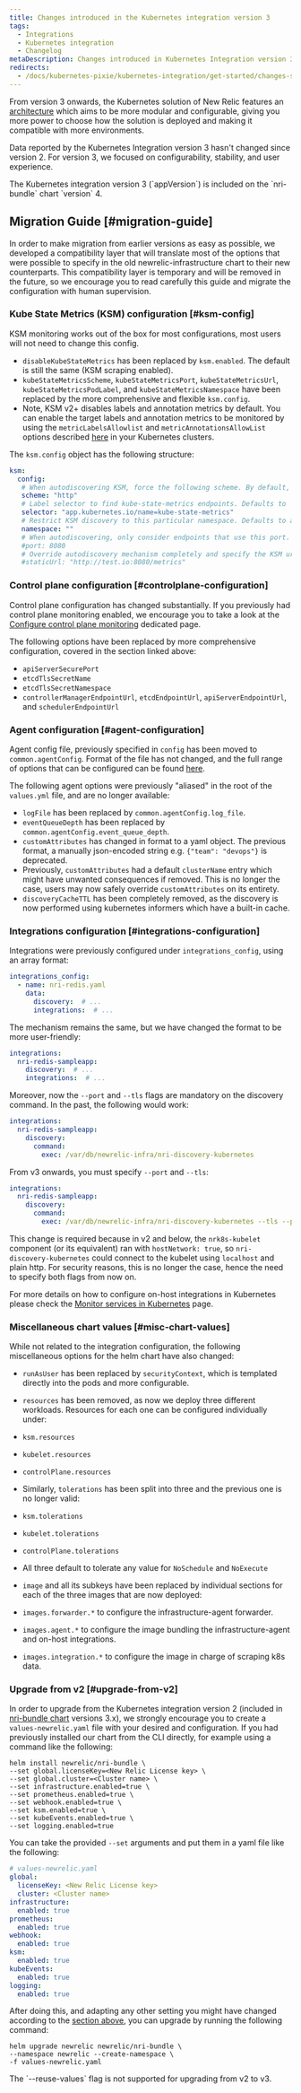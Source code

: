 ```yaml
---
title: Changes introduced in the Kubernetes integration version 3
tags:
  - Integrations
  - Kubernetes integration
  - Changelog
metaDescription: Changes introduced in Kubernetes Integration version 3
redirects:
  - /docs/kubernetes-pixie/kubernetes-integration/get-started/changes-since-v3
---
```


From version 3 onwards, the Kubernetes solution of New Relic features an [architecture](/docs/kubernetes-pixie/kubernetes-integration/get-started/kubernetes-components/#architecture) which aims to be more modular and configurable, giving you more power to choose how the solution is deployed and making it compatible with more environments.

Data reported by the Kubernetes Integration version 3 hasn't changed since version 2. For version 3, we focused on configurability, stability, and user experience.

<Callout variant="important">
  The Kubernetes integration version 3 (`appVersion`) is included on the `nri-bundle` chart `version` 4.
</Callout>

## Migration Guide [#migration-guide]

In order to make migration from earlier versions as easy as possible, we developed a compatibility layer that will translate most of the options that were possible to specify in the old newrelic-infrastructure chart to their new counterparts. This compatibility layer is temporary and will be removed in the future, so we encourage you to read carefully this guide and migrate the configuration with human supervision.

### Kube State Metrics (KSM) configuration [#ksm-config]

<Callout variant="tip">
  KSM monitoring works out of the box for most configurations, most users will not need to change this config.
</Callout>

* `disableKubeStateMetrics` has been replaced by `ksm.enabled`. The default is still the same (KSM scraping enabled).
* `kubeStateMetricsScheme`, `kubeStateMetricsPort`, `kubeStateMetricsUrl`, `kubeStateMetricsPodLabel`, and `kubeStateMetricsNamespace` have been replaced by the more comprehensive and flexible `ksm.config`.
* Note, KSM v2+ disables labels and annotation metrics by default. You can enable the target labels and annotation metrics to be monitored by using the `metricLabelsAllowlist` and `metricAnnotationsAllowList` options described [here](https://github.com/kubernetes/kube-state-metrics/blob/main/docs/cli-arguments.md) in your Kubernetes clusters.

The `ksm.config` object has the following structure:

```yaml
ksm:
  config:
   # When autodiscovering KSM, force the following scheme. By default, `http` is used.
   scheme: "http"
   # Label selector to find kube-state-metrics endpoints. Defaults to `app.kubernetes.io/name=kube-state-metrics`.
   selector: "app.kubernetes.io/name=kube-state-metrics"
   # Restrict KSM discovery to this particular namespace. Defaults to all namespaces.
   namespace: ""
   # When autodiscovering, only consider endpoints that use this port. By default, all ports from the discovered `endpoint` are probed.
   #port: 8080
   # Override autodiscovery mechanism completely and specify the KSM url directly instead
   #staticUrl: "http://test.io:8080/metrics"
```

### Control plane configuration [#controlplane-configuration]

Control plane configuration has changed substantially. If you previously had control plane monitoring enabled, we encourage you to take a look at the [Configure control plane monitoring](/docs/kubernetes-pixie/kubernetes-integration/advanced-configuration/configure-control-plane-monitoring) dedicated page.

The following options have been replaced by more comprehensive configuration, covered in the section linked above:

* `apiServerSecurePort`
* `etcdTlsSecretName`
* `etcdTlsSecretNamespace`
* `controllerManagerEndpointUrl`, `etcdEndpointUrl`, `apiServerEndpointUrl`, and `schedulerEndpointUrl`

### Agent configuration [#agent-configuration]

Agent config file, previously specified in `config` has been moved to `common.agentConfig`. Format of the file has not changed, and the full range of options that can be configured can be found [here](/docs/infrastructure/install-infrastructure-agent/configuration/infrastructure-agent-configuration-settings/).

The following agent options were previously "aliased" in the root of the `values.yml` file, and are no longer available:

* `logFile` has been replaced by `common.agentConfig.log_file`.
* `eventQueueDepth` has been replaced by `common.agentConfig.event_queue_depth`.
* `customAttributes` has changed in format to a yaml object. The previous format, a manually json-encoded string e.g. `{"team": "devops"}` is deprecated.
* Previously, `customAttributes` had a default `clusterName` entry which might have unwanted consequences if removed. This is no longer the case, users may now safely override `customAttributes` on its entirety.
* `discoveryCacheTTL` has been completely removed, as the discovery is now performed using kubernetes informers which have a built-in cache.

### Integrations configuration [#integrations-configuration]

Integrations were previously configured under `integrations_config`, using an array format:

```yaml
integrations_config:
  - name: nri-redis.yaml
    data:
      discovery:  # ...
      integrations:  # ...
```

The mechanism remains the same, but we have changed the format to be more user-friendly:

```yaml
integrations:
  nri-redis-sampleapp:
    discovery:  # ...
    integrations:  # ...
```

Moreover, now the `--port` and `--tls` flags are mandatory on the discovery command. In the past, the following would work:

```yaml
integrations:
  nri-redis-sampleapp:
    discovery:
      command:
        exec: /var/db/newrelic-infra/nri-discovery-kubernetes
```

From v3 onwards, you must specify `--port` and `--tls`:

```yaml
integrations:
  nri-redis-sampleapp:
    discovery:
      command:
        exec: /var/db/newrelic-infra/nri-discovery-kubernetes --tls --port 10250
```

This change is required because in v2 and below, the `nrk8s-kubelet` component (or its equivalent) ran with `hostNetwork: true`, so `nri-discovery-kubernetes` could connect to the kubelet using `localhost` and plain http. For security reasons, this is no longer the case, hence the need to specify both flags from now on.

For more details on how to configure on-host integrations in Kubernetes please check the [Monitor services in Kubernetes](/docs/kubernetes-pixie/kubernetes-integration/link-apps-services/monitor-services-running-kubernetes) page.

### Miscellaneous chart values [#misc-chart-values]

While not related to the integration configuration, the following miscellaneous options for the helm chart have also changed:

* `runAsUser` has been replaced by `securityContext`, which is templated directly into the pods and more configurable.
* `resources` has been removed, as now we deploy three different workloads. Resources for each one can be configured individually under:
* `ksm.resources`
* `kubelet.resources`
* `controlPlane.resources`
* Similarly, `tolerations` has been split into three and the previous one is no longer valid:
* `ksm.tolerations`
* `kubelet.tolerations`
* `controlPlane.tolerations`


* All three default to tolerate any value for `NoSchedule` and `NoExecute`


* `image` and all its subkeys have been replaced by individual sections for each of the three images that are now deployed:
* `images.forwarder.*` to configure the infrastructure-agent forwarder.
* `images.agent.*` to configure the image bundling the infrastructure-agent and on-host integrations.
* `images.integration.*` to configure the image in charge of scraping k8s data.

### Upgrade from v2 [#upgrade-from-v2]

In order to upgrade from the Kubernetes integration version 2 (included in [nri-bundle chart](https://github.com/newrelic/helm-charts/tree/master/charts/nri-bundle) versions 3.x), we strongly encourage you to create a `values-newrelic.yaml` file with your desired <LicenseKey/> and configuration. If you had previously installed our chart from the CLI directly, for example using a command like the following:

```shell
helm install newrelic/nri-bundle \
--set global.licenseKey=<New Relic License key> \
--set global.cluster=<Cluster name> \
--set infrastructure.enabled=true \
--set prometheus.enabled=true \
--set webhook.enabled=true \
--set ksm.enabled=true \
--set kubeEvents.enabled=true \
--set logging.enabled=true
```

You can take the provided `--set` arguments and put them in a yaml file like the following:

```yaml
# values-newrelic.yaml
global:
  licenseKey: <New Relic License key>
  cluster: <Cluster name>
infrastructure:
  enabled: true
prometheus:
  enabled: true
webhook:
  enabled: true
ksm:
  enabled: true
kubeEvents:
  enabled: true
logging:
  enabled: true
```

After doing this, and adapting any other setting you might have changed according to the [section above](#migration-guide), you can upgrade by running the following command:

```shell
helm upgrade newrelic newrelic/nri-bundle \
--namespace newrelic --create-namespace \
-f values-newrelic.yaml
```

<Callout variant="important">
  The `--reuse-values` flag is not supported for upgrading from v2 to v3.
</Callout>
